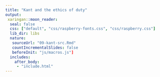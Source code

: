 ```yaml
---
title: "Kant and the ethics of duty"
output:
 xaringan::moon_reader:
  seal: false
  css: ["default", "css/raspberry-fonts.css", "css/raspberry.css"]
  lib_dir: libs
  nature:
   sourceUrl: "09-kant-src.Rmd"
   countIncrementalSlides: false
   beforeInit: "js/macros.js"] 
  includes:
    after_body: 
     - "include.html"
---
```

